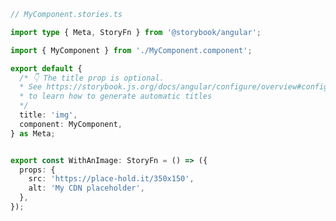 ```ts
// MyComponent.stories.ts

import type { Meta, StoryFn } from '@storybook/angular';

import { MyComponent } from './MyComponent.component';

export default {
  /* 👇 The title prop is optional.
  * See https://storybook.js.org/docs/angular/configure/overview#configure-story-loading
  * to learn how to generate automatic titles
  */
  title: 'img',
  component: MyComponent,
} as Meta;


export const WithAnImage: StoryFn = () => ({
  props: {
    src: 'https://place-hold.it/350x150',
    alt: 'My CDN placeholder',
  },
});
```